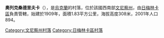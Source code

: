 {{coord|48|59|37|N|27|55|26|E|scale:30000|display=title}}

'''奧列克桑德里夫卡'''（{{lang-uk|Олександрівка}}），是[[烏克蘭|烏克蘭]]的村落，位於該國西南部[[文尼察州|文尼察州]]，由[[日梅林卡區|日梅林卡區]]負責管轄，始建於1909年，面積1.83平方公里，海拔高度308米，2001年人口894。

[[Category:文尼察州村落|Category:文尼察州村落]]
[[Category:日梅林卡區村落|Category:日梅林卡區村落]]


{{Vinnytsia-geo-stub}}